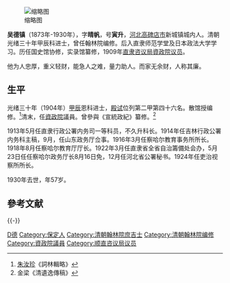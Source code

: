 {{Multiple issues|
{{Refimprove|time=2022-04-02T12:23:09+00:00}}
{{Rough translation|time=2022-04-02T12:23:09+00:00}}
}}

[[File:吳德鎮.jpg|缩略图]]

'''吴德镇'''（1873年-1930年），字'''晴帆'''，号'''寅升'''，[[河北|河北]][[高碑店市|高碑店市]]新城镇城内人。清朝光绪三十年甲辰科进士，曾任翰林院编修。后入直隶师范学堂及日本政法大学学习。历任国史馆协修，实录馆纂修，1909年[[直隶|直隶]][[咨议局|咨议局]][[資政院议员|資政院议员]]。

他为人忠厚，重义轻财，能急人之难，量力助人。而家无余财，人称其廉。

==生平==
光绪三十年（1904年）[[甲辰|甲辰]]恩科进士，[[殿试|殿试]]位列第二甲第四十六名。散馆授编修。<ref>[[朱汝珍|朱汝珍]]《詞林輯略》</ref>清末，任[[資政院|資政院]]議員。曾參與《宣統政紀》纂修。<ref>金梁《清遺逸傳稿》</ref>

1913年5月任直隶行政公署内务司一等科员，不久升科长。1914年任吉林行政公署内务科主稿，9月，任山东政务厅佥事。1916年3月任察哈尔教育事务所所长。1918年8月任察哈尔教育厅厅长。1922年3月任直隶省全省自治籌備处会办，5月23日任任察哈尔政务厅长8月16日免，12月任河北省公署秘书。1924年任吏治视察所所长。

1930年去世，年57岁。

==參考文献==
{{reflist}}

{{-}}
{{清朝人物小作品}}
{{清朝官員小作品}}
{{中國政治人物小作品}}

{{光緒三十年甲辰恩科殿試金榜}}
{{資政院議員}}

{{Authority control}}

{{DEFAULTSORT:Wu吳}}
[[Category:吴姓|D德]]
[[Category:保定人|Category:保定人]]
[[Category:清朝翰林院庶吉士|Category:清朝翰林院庶吉士]]
[[Category:清朝翰林院编修|Category:清朝翰林院编修]]
[[Category:資政院議員|Category:資政院議員]]
[[Category:顺直咨议局议员|Category:顺直咨议局议员]]